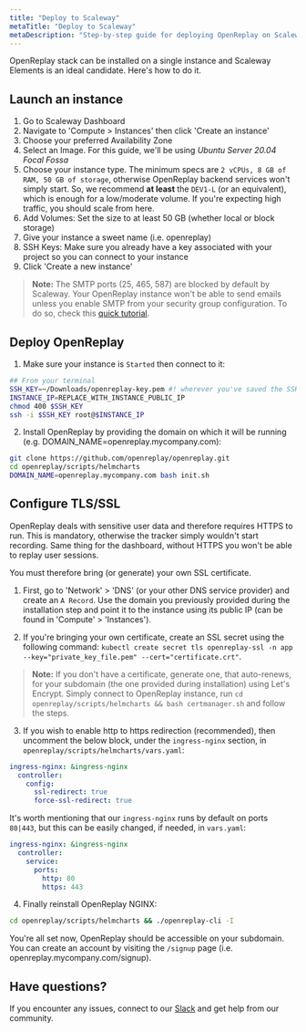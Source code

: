 ```yaml
---
title: "Deploy to Scaleway"
metaTitle: "Deploy to Scaleway"
metaDescription: "Step-by-step guide for deploying OpenReplay on Scaleway Elements."
---
```


OpenReplay stack can be installed on a single instance and Scaleway Elements is an ideal candidate. Here's how to do it.

## Launch an instance

1. Go to Scaleway Dashboard
2. Navigate to 'Compute > Instances' then click 'Create an instance'
3. Choose your preferred Availability Zone
4. Select an Image. For this guide, we'll be using *Ubuntu Server 20.04 Focal Fossa*
5. Choose your instance type. The minimum specs are `2 vCPUs, 8 GB of RAM, 50 GB of storage`, otherwise OpenReplay backend services won't simply start. So, we recommend **at least** the `DEV1-L` (or an equivalent), which is enough for a low/moderate volume. If you're expecting high traffic, you should scale from here.
6. Add Volumes: Set the size to at least 50 GB (whether local or block storage)
7. Give your instance a sweet name (i.e. openreplay)
8. SSH Keys: Make sure you already have a key associated with your project so you can connect to your instance
9. Click 'Create a new instance'

> **Note:** The SMTP ports (25, 465, 587) are blocked by default by Scaleway. Your OpenReplay instance won't be able to send emails unless you enable SMTP from your security group configuration. To do so, check this [quick tutorial](https://www.scaleway.com/en/faq/why-can-i-not-send-any-email/).

## Deploy OpenReplay

1. Make sure your instance is `Started` then connect to it:

```bash
## From your terminal
SSH_KEY=~/Downloads/openreplay-key.pem #! wherever you've saved the SSH key
INSTANCE_IP=REPLACE_WITH_INSTANCE_PUBLIC_IP
chmod 400 $SSH_KEY
ssh -i $SSH_KEY root@$INSTANCE_IP
```

2. Install OpenReplay by providing the domain on which it will be running (e.g. DOMAIN_NAME=openreplay.mycompany.com):

```bash
git clone https://github.com/openreplay/openreplay.git
cd openreplay/scripts/helmcharts
DOMAIN_NAME=openreplay.mycompany.com bash init.sh
```

## Configure TLS/SSL

OpenReplay deals with sensitive user data and therefore requires HTTPS to run. This is mandatory, otherwise the tracker simply wouldn't start recording. Same thing for the dashboard, without HTTPS you won't be able to replay user sessions.

You must therefore bring (or generate) your own SSL certificate.

1. First, go to 'Network' > 'DNS' (or your other DNS service provider) and create an `A Record`. Use the domain you previously provided during the installation step and point it to the instance using its public IP (can be found in 'Compute' > 'Instances').

2. If you're bringing your own certificate, create an SSL secret using the following command: `kubectl create secret tls openreplay-ssl -n app --key="private_key_file.pem" --cert="certificate.crt"`.

> **Note:** If you don't have a certificate, generate one, that auto-renews, for your subdomain (the one provided during installation) using Let's Encrypt. Simply connect to OpenReplay instance, run `cd openreplay/scripts/helmcharts && bash certmanager.sh` and follow the steps.

3. If you wish to enable http to https redirection (recommended), then uncomment the below block, under the `ingress-nginx` section, in `openreplay/scripts/helmcharts/vars.yaml`:
   
```yaml
ingress-nginx: &ingress-nginx
  controller:
    config:
      ssl-redirect: true
      force-ssl-redirect: true
```

It's worth mentioning that our `ingress-nginx` runs by default on ports `80|443`, but this can be easily changed, if needed, in `vars.yaml`:

```yaml
ingress-nginx: &ingress-nginx
  controller:
    service:
      ports:
        http: 80
        https: 443
```

4. Finally reinstall OpenReplay NGINX:

```bash
cd openreplay/scripts/helmcharts && ./openreplay-cli -I
```

You're all set now, OpenReplay should be accessible on your subdomain. You can create an account by visiting the `/signup` page (i.e. openreplay.mycompany.com/signup).

## Have questions?

If you encounter any issues, connect to our [Slack](https://slack.openreplay.com) and get help from our community.
